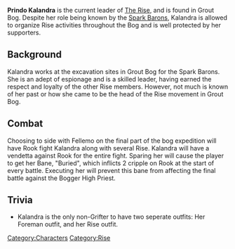 {{stub}}

{{Character
| image = Kalandra portrait.png
| race = Human
| location = Havaria - Grout Bog
| faction = rise
| title = Organizer
}}

{{quote|My workers like me. That's reason enough for the Barons to cast me as a villain.|Kalandra}}

'''Prindo Kalandra''' is the current leader of [[Rise|The Rise]], and is found in Grout Bog. Despite her role being known by the [[Spark Barons]], Kalandra is allowed to organize Rise activities throughout the Bog and is well protected by her supporters.

== Background ==

Kalandra works at the excavation sites in Grout Bog for the Spark Barons. She is an adept of espionage and is a skilled leader, having earned the respect and loyalty of the other Rise members. However, not much is known of her past or how she came to be the head of the Rise movement in Grout Bog.

== Combat ==

Choosing to side with Fellemo on the final part of the bog expedition will have Rook fight Kalandra along with several Rise. Kalandra will have a vendetta against Rook for the entire fight. Sparing her will cause the player to get her Bane, "Buried", which inflicts 2 cripple on Rook at the start of every battle. Executing her will prevent this bane from affecting the final battle against the Bogger High Priest.

== Trivia ==

* Kalandra is the only non-Grifter to have two seperate outfits: Her Foreman outfit, and her Rise outfit.

[[Category:Characters]]
[[Category:Rise]]